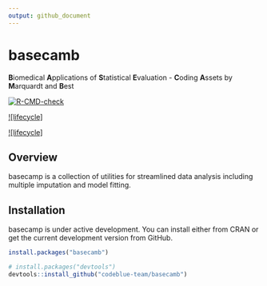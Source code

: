 ```yaml
---
output: github_document
---
```


<!-- README.md is generated from README.Rmd. Please edit that file -->

# basecamb

**B**iomedical **A**pplications of **S**tatistical **E**valuation -
**C**oding **A**ssets by **M**arquardt and **B**est

[![R-CMD-check](https://github.com/codeblue-team/basecamb/workflows/R-CMD-check/badge.svg)](https://github.com/codeblue-team/basecamb/actions)

[![lifecycle]](https://img.shields.io/badge/license-GPL_3-blue.svg)

[![lifecycle]](https://img.shields.io/badge/lifecycle-development-red.svg)

## Overview

basecamp is a collection of utilities for streamlined data analysis
including multiple imputation and model fitting.

## Installation

basecamp is under active development. You can install either from CRAN or get
the current development version from GitHub.

``` r
install.packages("basecamb")
```

``` r
# install.packages("devtools")
devtools::install_github("codeblue-team/basecamb")
```
